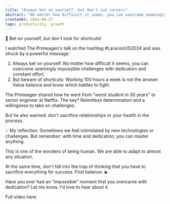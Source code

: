 ```yaml
---
title: "Always bet on yourself, but don't cut corners"
abstract: "No matter how difficult it seems, you can overcome seemingly impossible challenges with dedication and constant effort."
createdAt: 2024-09-27
tags: productivity, growth
---
```


🙏 Bet on yourself, but don't look for shortcuts!

I watched The Primeagen's talk on the hashtag #LaraconUS2024 and was struck by a powerful message:

1. Always bet on yourself: No matter how difficult it seems, you can overcome seemingly impossible challenges with dedication and constant effort.
2. But beware of shortcuts: Working 100 hours a week is not the answer. Value balance and know which battles to fight.

The Primeagen shared how he went from "worst student in 30 years" to senior engineer at Netflix. The key? Relentless determination and a willingness to take on challenges.

But he also warned: don't sacrifice relationships or your health in the process.

💡 My reflection: Sometimes we feel intimidated by new technologies or challenges. But remember: with time and dedication, you can master anything.

This is one of the wonders of being human. We are able to adapt to almost any situation.

At the same time, don't fall into the trap of thinking that you have to sacrifice everything for success. Find balance. ☯︎

Have you ever had an "impossible" moment that you overcame with dedication? Let me know, I'd love to hear about it.

Full video here:

<YoutubeEmbed videoId="96VlfN7ViyE" title='The Primeagen on "Developer Excellence" | Laracon US 2024 at Dallas, TX
'/>
